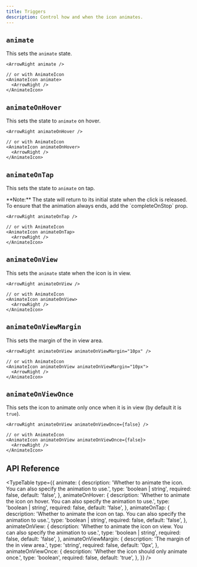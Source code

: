 ```yaml
---
title: Triggers
description: Control how and when the icon animates.
---
```


## `animate`

This sets the `animate` state.

```tsx
<ArrowRight animate />

// or with AnimateIcon
<AnimateIcon animate>
  <ArrowRight />
</AnimateIcon>
```

## `animateOnHover`

This sets the state to `animate` on hover.

```tsx
<ArrowRight animateOnHover />

// or with AnimateIcon
<AnimateIcon animateOnHover>
  <ArrowRight />
</AnimateIcon>
```

## `animateOnTap`

This sets the state to `animate` on tap.

<Callout type="info">
  **Note:** The state will return to its initial state when the click is
  released. To ensure that the animation always ends, add the `completeOnStop`
  prop.
</Callout>

```tsx
<ArrowRight animateOnTap />

// or with AnimateIcon
<AnimateIcon animateOnTap>
  <ArrowRight />
</AnimateIcon>
```

## `animateOnView`

This sets the `animate` state when the icon is in view.

```tsx
<ArrowRight animateOnView />

// or with AnimateIcon
<AnimateIcon animateOnView>
  <ArrowRight />
</AnimateIcon>
```

## `animateOnViewMargin`

This sets the margin of the in view area.

```tsx
<ArrowRight animateOnView animateOnViewMargin="10px" />

// or with AnimateIcon
<AnimateIcon animateOnView animateOnViewMargin="10px">
  <ArrowRight />
</AnimateIcon>
```

## `animateOnViewOnce`

This sets the icon to animate only once when it is in view (by default it is `true`).

```tsx
<ArrowRight animateOnView animateOnViewOnce={false} />

// or with AnimateIcon
<AnimateIcon animateOnView animateOnViewOnce={false}>
  <ArrowRight />
</AnimateIcon>
```

## API Reference

<TypeTable
  type={{
    animate: {
      description:
        'Whether to animate the icon. You can also specify the animation to use.',
      type: 'boolean | string',
      required: false,
      default: 'false',
    },
    animateOnHover: {
      description:
        'Whether to animate the icon on hover. You can also specify the animation to use.',
      type: 'boolean | string',
      required: false,
      default: 'false',
    },
    animateOnTap: {
      description:
        'Whether to animate the icon on tap. You can also specify the animation to use.',
      type: 'boolean | string',
      required: false,
      default: 'false',
    },
    animateOnView: {
      description:
        'Whether to animate the icon on view. You can also specify the animation to use.',
      type: 'boolean | string',
      required: false,
      default: 'false',
    },
    animateOnViewMargin: {
      description: 'The margin of the in view area.',
      type: 'string',
      required: false,
      default: '0px',
    },
    animateOnViewOnce: {
      description: 'Whether the icon should only animate once.',
      type: 'boolean',
      required: false,
      default: 'true',
    },
  }}
/>
